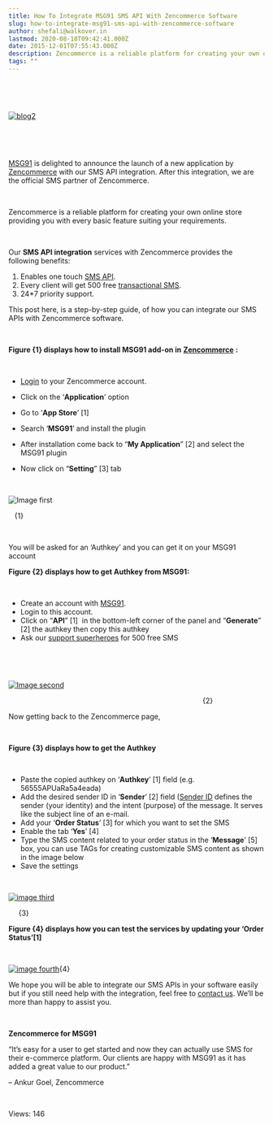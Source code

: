 ```yaml
---
title: How To Integrate MSG91 SMS API With Zencommerce Software
slug: how-to-integrate-msg91-sms-api-with-zencommerce-software
author: shefali@walkover.in
lastmod: 2020-08-18T09:42:41.000Z
date: 2015-12-01T07:55:43.000Z
description: Zencommerce is a reliable platform for creating your own online store providing you with every basic feature suiting your requirements.
tags: ""
---
```


 


 


[![blog2](https://images-msg91.s3.ap-south-1.amazonaws.com/content/images/wordpress/2015/12/blog2.jpg)](https://images-msg91.s3.ap-south-1.amazonaws.com/content/images/wordpress/blog2.jpg)


 


 


[MSG91](https://msg91.com/) is delighted to announce the launch of a new application by [Zencommerce](https://zencommerce.in/) with our SMS API integration. After this integration, we are the official SMS partner of Zencommerce. 


 


Zencommerce is a reliable platform for creating your own online store providing you with every basic feature suiting your requirements. 


 


Our **SMS API integration** services with Zencommerce provides the following benefits:


1. Enables one touch [SMS API](https://msg91.com/sms-for-developers "SMS API for developers").
2. Every client will get 500 free [transactional SMS](https://msg91.com/sms "transactional SMS").
3. 24\*7 priority support.


This post here, is a step-by-step guide, of how you can integrate our SMS APIs with Zencommerce software.


 


**Figure {1} displays how to install MSG91 add-on in** [**Zencommerce**](https://zencommerce.in/) **:**


 


* [Login](https://whmcs.zencommerce.in/clientarea.php) to your Zencommerce account.


* Click on the ‘**Application**’ option
* Go to ‘**App Store**’ [1]
* Search ‘**MSG91**’ and install the plugin
* After installation come back to “**My Application**” [2] and select the MSG91 plugin
* Now click on “**Setting**” [3] tab


 


![Image first](https://images-msg91.s3.ap-south-1.amazonaws.com/content/images/wordpress/2015/11/Image-first.png)  

   {1}


 


You will be asked for an ‘Authkey’ and you can get it on your MSG91 account 


**Figure {2} displays how to get Authkey from MSG91:**


 


* Create an account with [MSG91](https://msg91.com/signup).
* Login to this account.
* Click on “**API**” [1]  in the bottom-left corner of the panel and “**Generate**” [2] the authkey then copy this authkey
* Ask our [support superheroes](https://msg91.com/contact) for 500 free SMS


 


 


[![Image second](https://images-msg91.s3.ap-south-1.amazonaws.com/content/images/wordpress/2015/11/Image-second.png)](https://images-msg91.s3.ap-south-1.amazonaws.com/content/images/wordpress/Image-second.png)


                                                                                                 {2}


Now getting back to the Zencommerce page, 


 


**Figure {3} displays how to get the Authkey**


 


* Paste the copied authkey on ‘**Authkey**’ [1] field (e.g. 56555APUaRa5a4eada)
* Add the desired sender ID in ‘**Sender**’ [2] field ([Sender ID](http://help.msg91.com/article/40-what-is-sender-id) defines the sender (your identity) and the intent (purpose) of the message. It serves like the subject line of an e-mail.
* Add your ‘**Order Status**’ [3] for which you want to set the SMS
* Enable the tab ‘**Yes**’ [4]
* Type the SMS content related to your order status in the ‘**Message**’ [5] box, you can use TAGs for creating customizable SMS content as shown in the image below
* Save the settings


 


[![image third](https://images-msg91.s3.ap-south-1.amazonaws.com/content/images/wordpress/2015/11/image-third.png)](https://images-msg91.s3.ap-south-1.amazonaws.com/content/images/wordpress/image-third.png)


      {3}


**Figure {4} displays how you can test the services by updating your ‘Order Status’[1]**


 


[![image fourth](https://images-msg91.s3.ap-south-1.amazonaws.com/content/images/wordpress/2015/11/image-fourth.png)](https://images-msg91.s3.ap-south-1.amazonaws.com/content/images/wordpress/image-fourth.png){4}


We hope you will be able to integrate our SMS APIs in your software easily but if you still need help with the integration, feel free to [contact us](https://msg91.com/contact). We’ll be more than happy to assist you.


 


**Zencommerce for MSG91**


“It’s easy for a user to get started and now they can actually use SMS for their e-commerce platform. Our clients are happy with MSG91 as it has added a great value to our product.”


– Ankur Goel, Zencommerce


 


 Views: 146


